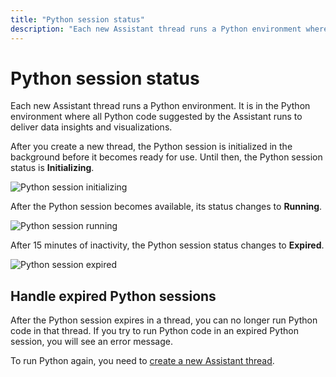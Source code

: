 ```yaml
---
title: "Python session status"
description: "Each new Assistant thread runs a Python environment where MOSTLY AI runs the Python code to navigate you and show you data insights. The Python session expires after a period of inactivity. Learn how to check and manage your Python session status."
---
```



# Python session status

Each new Assistant thread runs a Python environment. It is in the Python environment where all Python code suggested by the Assistant runs to deliver data insights and visualizations.

After you create a new thread, the Python session is initialized in the background before it becomes ready for use. Until then, the Python session status is **Initializing**.

<Image
    src="/docs/docimages/assistant/python-session-initializing.webp"
    alt="Python session initializing"
    width={800}
    height={400}
/>

After the Python session becomes available, its status changes to **Running**.

<Image
    src="/docs/docimages/assistant/python-session-running.webp"
    alt="Python session running"
    width={800}
    height={400}
/>

After 15 minutes of inactivity, the Python session status changes to **Expired**.

<Image
    src="/docs/docimages/assistant/python-session-expired.webp"
    alt="Python session expired"
    width={800}
    height={400}
/>

## Handle expired Python sessions

After the Python session expires in a thread, you can no longer run Python code in that thread. If you try to run Python code in an expired Python session, you will see an error message.

To run Python again, you need to [create a new Assistant thread](/assistant#use-the-assistant).